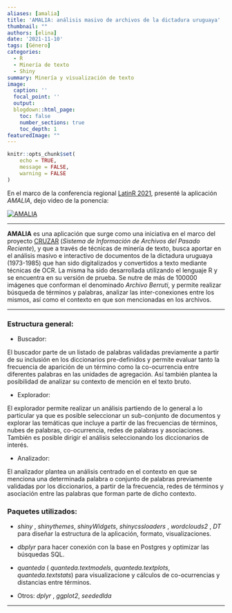 ```yaml
---
aliases: [amalia]
title: 'AMALIA: análisis masivo de archivos de la dictadura uruguaya'
thumbnail: ""
authors: [elina]
date: '2021-11-10'
tags: [Género]
categories:
  - R
  - Minería de texto
  - Shiny
summary: Minería y visualización de texto
image:
  caption: ''
  focal_point: ''
  output:
  blogdown::html_page:
    toc: false
    number_sections: true
    toc_depth: 1
featuredImage: ""
---
```



```r
knitr::opts_chunk$set(
	echo = TRUE,
	message = FALSE,
	warning = FALSE
)
```



En el marco de la conferencia regional [LatinR 2021](https://latin-r.com/), presenté la aplicación _AMALIA_, dejo video de la ponencia:


[![AMALIA](ama.png)](https://youtu.be/mquWWrM8eqo "AMALIA")

______________


**AMALIA** es una aplicación que surge como una iniciativa en el marco del proyecto [CRUZAR](https://cruzar.edu.uy/) (_Sistema de Información de Archivos del Pasado Reciente_), y que a través de técnicas de minería de texto, busca aportar en el análisis masivo e interactivo de documentos de la dictadura uruguaya (1973-1985) que han sido digitalizados y convertidos a texto mediante técnicas de OCR. La misma ha sido desarrollada utilizando el lenguaje R y se encuentra en su versión de prueba. Se nutre de más de 100000 imágenes que conforman el denominado _Archivo Berruti_, y permite realizar búsqueda de términos y palabras, analizar las inter-conexiones entre los mismos, así como el contexto en que son mencionadas en los archivos. 

______________


### Estructura general:


- Buscador:

El buscador parte de un listado de palabras validadas previamente a partir de su inclusión en los diccionarios pre-definidos y permite evaluar tanto la frecuencia de aparición de un término como la co-ocurrencia entre diferentes palabras en las unidades de agregación. Así también plantea la posibilidad de analizar su contexto de mención en el texto bruto.

- Explorador:

El explorador permite realizar un análisis partiendo de lo general a lo particular ya que es posible seleccionar un sub-conjunto de documentos y explorar las temáticas que incluye a partir de las frecuencias de términos, nubes de palabras, co-ocurrencia, redes de palabras y asociaciones. También es posible dirigir el análisis seleccionando los diccionarios de interés.

- Analizador:

El analizador plantea un análisis centrado en el contexto en que se menciona una determinada palabra o conjunto de palabras previamente validadas por los diccionarios, a partir de la frecuencia, redes de términos y asociación entre las palabras que forman parte de dicho contexto.


### Paquetes utilizados:

- _shiny_ , _shinythemes_, _shinyWidgets_, _shinycssloaders_ , _wordclouds2_ , _DT_ para diseñar la estructura de la aplicación, formato, visualizaciones. 

- _dbplyr_ para hacer conexión con la base en Postgres y optimizar las búsquedas SQL. 

- _quanteda_ ( _quanteda.textmodels_, _quanteda.textplots_, _quanteda.textstats_) para visualizacione y cálculos de co-ocurrencias y distancias entre términos.

- Otros: _dplyr_ , _ggplot2_, _seededlda_


______________

